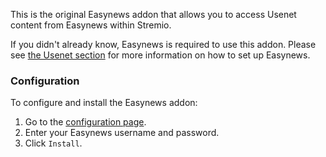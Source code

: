 
<StremioAddonButtons id="easynews" manifest="https://ea627ddf0ee7-easynews.baby-beamup.club/manifest.json" configurable={true} configurationRequired={true}/> 

This is the original Easynews addon that allows you to access Usenet content from Easynews within Stremio.

If you didn't already know, Easynews is required to use this addon. Please see [the Usenet section](setup#how-do-i-use-usenet-with-stremio) for more information on how to set up Easynews.

<h3>Configuration</h3>

To configure and install the Easynews addon:

1. Go to the [configuration page](https://ea627ddf0ee7-easynews.baby-beamup.club/configure). 
2. Enter your Easynews username and password. 
3. Click `Install`.
